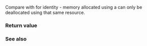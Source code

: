 {{cpp/experimental/pmr/monotonic_buffer_resource/title|do_is_equal}}
{{cpp/experimental/lib extensions/pmr/monotonic_buffer_resource/navbar}}
{{ddcl|since=libfund_ts|1=
virtual bool do_is_equal( const memory_resource&amp; other ) const noexcept;
}}

Compare {{c|*this}} with {{c|other}} for identity - memory allocated using a {{tt|monotonic_buffer_resource}} can only be deallocated using that same resource.

===Return value===
{{c|1=this == dynamic_cast&lt;const monotonic_buffer_resource*&gt;(&amp;other)}}

===See also===
{{dsc begin}}
{{dsc inc|cpp/experimental/memory_resource/dsc do_is_equal}}
{{dsc end}}